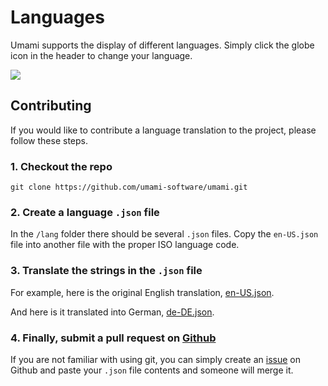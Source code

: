 # Languages

Umami supports the display of different languages. Simply click the globe icon in the header to change your language.

<img src="/images/v1/languages.png" />

## Contributing

If you would like to contribute a language translation to the project, please follow these steps.

### 1. Checkout the repo

```
git clone https://github.com/umami-software/umami.git
```

### 2. Create a language `.json` file

In the `/lang` folder there should be several `.json` files. Copy the `en-US.json` file into another file with the
proper ISO language code.

### 3. Translate the strings in the `.json` file

For example, here is the original English translation, [en-US.json](https://raw.githubusercontent.com/umami-software/umami/master/lang/en-US.json).

And here is it translated into German, [de-DE.json](https://raw.githubusercontent.com/umami-software/umami/master/lang/de-DE.json).

### 4. Finally, submit a pull request on [Github](https://github.com/umami-software/umami)

If you are not familiar with using git, you can simply create an [issue](https://github.com/umami-software/umami/issues) on Github
and paste your `.json` file contents and someone will merge it.
